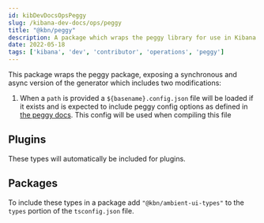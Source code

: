 ```yaml
---
id: kibDevDocsOpsPeggy
slug: /kibana-dev-docs/ops/peggy
title: "@kbn/peggy"
description: A package which wraps the peggy library for use in Kibana
date: 2022-05-18
tags: ['kibana', 'dev', 'contributor', 'operations', 'peggy']
---
```


This package wraps the peggy package, exposing a synchronous and async version of the generator which includes two modifications:

 1. When a `path` is provided a `${basename}.config.json` file will be loaded if it exists and is expected to include peggy config options as defined in [the peggy docs](https://peggyjs.org/documentation.html#generating-a-parser-javascript-api). This config will be used when compiling this file

## Plugins
These types will automatically be included for plugins.

## Packages

To include these types in a package add `"@kbn/ambient-ui-types"` to the `types` portion of the `tsconfig.json` file.